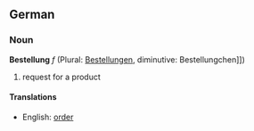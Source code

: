 ==German==
===Noun===
'''Bestellung''' ''f'' (Plural: [[Bestellungen]], diminutive: Bestellungchen]])

# request for a product

====Translations====
*English: [[order]]